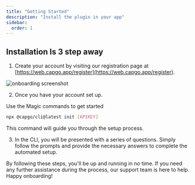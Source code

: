 ```yaml
---
title: "Getting Started"
description: "Install the plugin in your app"
sidebar:
  order: 1
---
```



<YouTube id="NzXXKoyhTIo" title="Walkthrough of Capgo in 15 min" />

## Installation Is 3 step away

1. Create your account by visiting our registration page at [https://web.capgo.app/register](https://web.capgo.app/register).

![onboarding screenshot](/onboard.webp "onboarding screenshot")

2. Once you have your account set up.

Use the Magic commands to get started

```bash
npx @capgo/cli@latest init [APIKEY]
```

This command will guide you through the setup process.

3. In the CLI, you will be presented with a series of questions. Simply follow the prompts and provide the necessary answers to complete the automated setup.

<Aside type="tip">
  By following these steps, you'll be up and running in no time. If you need any further assistance during the process, our support team is here to help. Happy onboarding!
</Aside>
